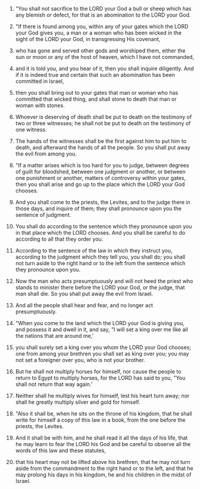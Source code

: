 
1. "You shall not sacrifice to the LORD your God a bull or sheep which has any blemish or defect, for that is an abomination to the LORD your God.

2. "If there is found among you, within any of your gates which the LORD your God gives you, a man or a woman who has been wicked in the sight of the LORD your God, in transgressing His covenant,

3. who has gone and served other gods and worshiped them, either the sun or moon or any of the host of heaven, which I have not commanded,

4. and it is told you, and you hear of it, then you shall inquire diligently. And if it is indeed true and certain that such an abomination has been committed in Israel,

5. then you shall bring out to your gates that man or woman who has committed that wicked thing, and shall stone to death that man or woman with stones.

6. Whoever is deserving of death shall be put to death on the testimony of two or three witnesses; he shall not be put to death on the testimony of one witness.

7. The hands of the witnesses shall be the first against him to put him to death, and afterward the hands of all the people. So you shall put away the evil from among you.

8. "If a matter arises which is too hard for you to judge, between degrees of guilt for bloodshed, between one judgment or another, or between one punishment or another, matters of controversy within your gates, then you shall arise and go up to the place which the LORD your God chooses.

9. And you shall come to the priests, the Levites, and to the judge there in those days, and inquire of them; they shall pronounce upon you the sentence of judgment.

10. You shall do according to the sentence which they pronounce upon you in that place which the LORD chooses. And you shall be careful to do according to all that they order you.

11. According to the sentence of the law in which they instruct you, according to the judgment which they tell you, you shall do; you shall not turn aside to the right hand or to the left from the sentence which they pronounce upon you.

12. Now the man who acts presumptuously and will not heed the priest who stands to minister there before the LORD your God, or the judge, that man shall die. So you shall put away the evil from Israel.

13. And all the people shall hear and fear, and no longer act presumptuously.

14. "When you come to the land which the LORD your God is giving you, and possess it and dwell in it, and say, "I will set a king over me like all the nations that are around me,'

15. you shall surely set a king over you whom the LORD your God chooses; one from among your brethren you shall set as king over you; you may not set a foreigner over you, who is not your brother.

16. But he shall not multiply horses for himself, nor cause the people to return to Egypt to multiply horses, for the LORD has said to you, "You shall not return that way again.'

17. Neither shall he multiply wives for himself, lest his heart turn away; nor shall he greatly multiply silver and gold for himself.

18. "Also it shall be, when he sits on the throne of his kingdom, that he shall write for himself a copy of this law in a book, from the one before the priests, the Levites.

19. And it shall be with him, and he shall read it all the days of his life, that he may learn to fear the LORD his God and be careful to observe all the words of this law and these statutes,

20. that his heart may not be lifted above his brethren, that he may not turn aside from the commandment to the right hand or to the left, and that he may prolong his days in his kingdom, he and his children in the midst of Israel.


